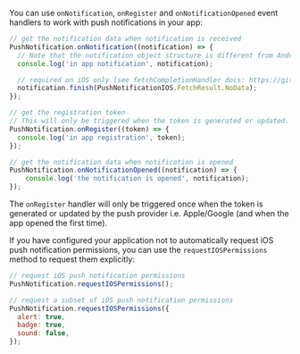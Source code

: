 You can use `onNotification`, `onRegister` and `onNotificationOpened` event handlers to work with push notifications in your app:

```javascript
// get the notification data when notification is received
PushNotification.onNotification((notification) => {
  // Note that the notification object structure is different from Android and IOS
  console.log('in app notification', notification);

  // required on iOS only (see fetchCompletionHandler docs: https://github.com/react-native-community/push-notification-ios#finish)
  notification.finish(PushNotificationIOS.FetchResult.NoData);
});

// get the registration token
// This will only be triggered when the token is generated or updated.
PushNotification.onRegister((token) => {
  console.log('in app registration', token);
});

// get the notification data when notification is opened
PushNotification.onNotificationOpened((notification) => {
    console.log('the notification is opened', notification);
});
```

<Callout>

The `onRegister` handler will only be triggered once when the token is generated or updated by the push provider i.e. Apple/Google (and when the app opened the first time). 

</Callout>

If you have configured your application not to automatically request iOS push notification permissions, you can use the `requestIOSPermissions` method to request them explicitly:

```javascript
// request iOS push notification permissions
PushNotification.requestIOSPermissions();

// request a subset of iOS push notification permissions
PushNotification.requestIOSPermissions({
  alert: true,
  badge: true,
  sound: false,
});
```